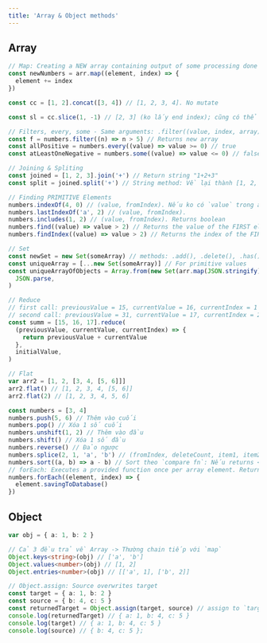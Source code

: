 ```yaml
---
title: 'Array & Object methods'
---
```



## Array

<Tabs>
  <TabItem value="No mutate" label="No mutate">

```js
// Map: Creating a NEW array containing output of some processing done on each element of the array.
const newNumbers = arr.map((element, index) => {
  element += index
})

const cc = [1, 2].concat([3, 4]) // [1, 2, 3, 4]. No mutate

const sl = cc.slice(1, -1) // [2, 3] (ko lấy end index); cũng có thể dùng .slice() để shallow copy

// Filters, every, some - Same arguments: .filter((value, index, array)=>{...})
const f = numbers.filter((n) => n > 5) // Returns new array
const allPositive = numbers.every((value) => value >= 0) // true
const atLeastOneNegative = numbers.some((value) => value <= 0) // false

// Joining & Spliting
const joined = [1, 2, 3].join('+') // Return string "1+2+3"
const split = joined.split('+') // String method: Về lại thành [1, 2, 3]

// Finding PRIMITIVE Elements
numbers.indexOf(4, 0) // (value, fromIndex). Nếu ko có `value` trong arr -> Return -1
numbers.lastIndexOf('a', 2) // (value, fromIndex).
numbers.includes(1, 2) // (value, fromIndex). Returns boolean
numbers.find((value) => value > 2) // Returns the value of the FIRST element ok with the callback
numbers.findIndex((value) => value > 2) // Returns the index of the FIRST element ok with the callback

// Set
const newSet = new Set(someArray) // methods: .add(), .delete(), .has(), .clear(), .size
const uniqueArray = [...new Set(someArray)] // For primitive values
const uniqueArrayOfObjects = Array.from(new Set(arr.map(JSON.stringify))).map(
  JSON.parse,
)

// Reduce
// first call: previousValue = 15, currentValue = 16, currentIndex = 1
// second call: previousValue = 31, currentValue = 17, currentIndex = 2
const summ = [15, 16, 17].reduce(
  (previousValue, currentValue, currentIndex) => {
    return previousValue + currentValue
  },
  initialValue,
)

// Flat
var arr2 = [1, 2, [3, 4, [5, 6]]]
arr2.flat() // [1, 2, 3, 4, [5, 6]]
arr2.flat(2) // [1, 2, 3, 4, 5, 6]
```

  </TabItem>
  <TabItem value="Mutate" label="Mutate the array">

```js
const numbers = [3, 4]
numbers.push(5, 6) // Thêm vào cuối
numbers.pop() // Xóa 1 số cuối
numbers.unshift(1, 2) // Thêm vào đầu
numbers.shift() // Xóa 1 số đầu
numbers.reverse() // Đảo ngược
numbers.splice(2, 1, 'a', 'b') // (fromIndex, deleteCount, item1, item2, ...); returns an array containing the deleted items
numbers.sort((a, b) => a - b) // Sort theo `compare fn`: Nếu returns < 0 thì a xếp trước b, 0 thì giữ nguyên
// forEach: Executes a provided function once per array element. Returns `undefined`
numbers.forEach((element, index) => {
  element.savingToDatabase()
})
```

  </TabItem>

</Tabs>

## Object

```ts
var obj = { a: 1, b: 2 }

// Cả 3 đều trả về Array -> Thường chain tiếp với `map`
Object.keys<string>(obj) // ['a', 'b']
Object.values<number>(obj) // [1, 2]
Object.entries<number>(obj) // [['a', 1], ['b', 2]]

// Object.assign: Source overwrites target
const target = { a: 1, b: 2 }
const source = { b: 4, c: 5 }
const returnedTarget = Object.assign(target, source) // assign to `target` from `source`
console.log(returnedTarget) // { a: 1, b: 4, c: 5 }
console.log(target) // { a: 1, b: 4, c: 5 }
console.log(source) // { b: 4, c: 5 };
```
